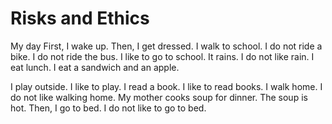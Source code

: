 # Risks and Ethics

<!-- Risks of using LLMs and ethical concerns -->

My day
First, I wake up. Then, I get dressed. I walk to school. I do not ride a bike. I do not ride the bus. I like to go to school. It rains. I do not like rain. I eat lunch. I eat a sandwich and an apple.

I play outside. I like to play. I read a book. I like to read books. I walk home. I do not like walking home. My mother cooks soup for dinner. The soup is hot. Then, I go to bed. I do not like to go to bed.